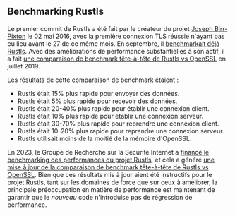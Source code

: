 ## Benchmarking Rustls
Le premier commit de Rustls a été fait par le créateur du projet [Joseph Birr-Pixton][ctz] le 02 mai 2016, avec la première connexion TLS réussie n'ayant pas eu lieu avant le 27 de ce même mois. En septembre, il [benchmarkait déjà Rustls][bay area rust]. Avec des améliorations de performance substantielles à son actif, il a fait [une comparaison de benchmark tête-à-tête de Rustls vs OpenSSL][rustls vs openssl 2019] en juillet 2019.

Les résultats de cette comparaison de benchmark étaient :
- Rustls était 15% plus rapide pour envoyer des données.
- Rustls était 5% plus rapide pour recevoir des données.
- Rustls était 20-40% plus rapide pour établir une connexion client.
- Rustls était 10% plus rapide pour établir une connexion serveur.
- Rustls était 30-70% plus rapide pour reprendre une connexion client.
- Rustls était 10-20% plus rapide pour reprendre une connexion serveur.
- Rustls utilisait moins de la moitié de la mémoire d'OpenSSL.

En 2023, le Groupe de Recherche sur la Sécurité Internet a [financé le benchmarking des performances du projet Rustls][rustls performance], et cela a généré [une mise à jour de la comparaison de benchmark tête-à-tête de Rustls vs OpenSSL][rustls vs openssl 2023]. Bien que ces résultats mis à jour aient été instructifs pour le projet Rustls, tant sur les domaines de force que sur ceux à améliorer, la principale préoccupation en matière de performance est maintenant de garantir que le _nouveau_ code n'introduise pas de régression de performance.

[ctz]: https://github.com/ctz/
[bay area rust]: https://raw.githubusercontent.com/ctz/talks/master/rustls.pdf
[rustls vs openssl 2019]: https://jbp.io/2019/07/01/rustls-vs-openssl-performance.html
[rustls performance]: https://www.memorysafety.org/blog/rustls-performance/
[rustls vs openssl 2023]: https://github.com/aochagavia/rustls-bench-results